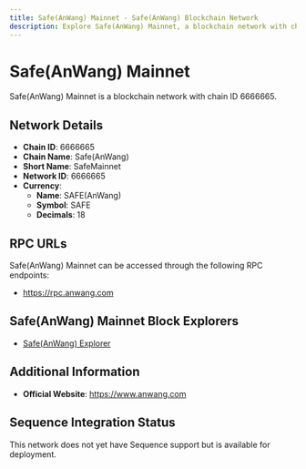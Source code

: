 ```yaml
--- 
title: Safe(AnWang) Mainnet - Safe(AnWang) Blockchain Network
description: Explore Safe(AnWang) Mainnet, a blockchain network with chain ID 6666665. Learn about its native currency, SAFE(AnWang), and how to interact with the network.
---
```


# Safe(AnWang) Mainnet

Safe(AnWang) Mainnet is a blockchain network with chain ID 6666665.

## Network Details

- **Chain ID**: 6666665
- **Chain Name**: Safe(AnWang)
- **Short Name**: SafeMainnet
- **Network ID**: 6666665
- **Currency**: 
  - **Name**: SAFE(AnWang)
  - **Symbol**: SAFE
  - **Decimals**: 18

## RPC URLs

Safe(AnWang) Mainnet can be accessed through the following RPC endpoints:

- https://rpc.anwang.com

## Safe(AnWang) Mainnet Block Explorers

- [Safe(AnWang) Explorer](http://safe4.anwang.com)

## Additional Information

- **Official Website**: https://www.anwang.com

## Sequence Integration Status

This network does not yet have Sequence support but is available for deployment.
